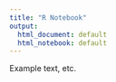 ```yaml
---
title: "R Notebook"
output:
  html_document: default
  html_notebook: default
---
```


Example text, etc.
